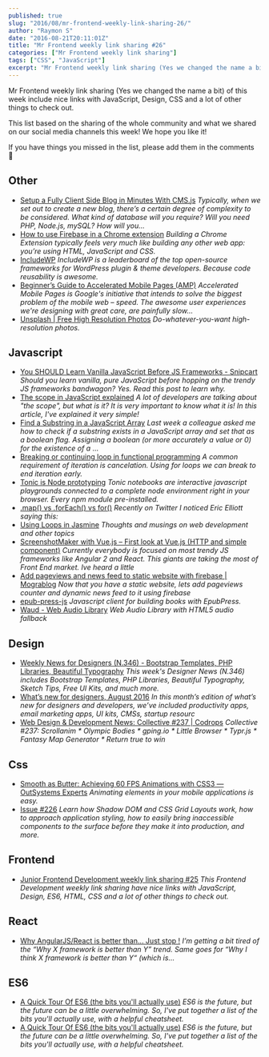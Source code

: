 ```yaml
---
published: true
slug: "2016/08/mr-frontend-weekly-link-sharing-26/"
author: "Raymon S"
date: "2016-08-21T20:11:01Z"
title: "Mr Frontend weekly link sharing #26"
categories: ["Mr Frontend weekly link sharing"]
tags: ["CSS", "JavaScript"]
excerpt: "Mr Frontend weekly link sharing (Yes we changed the name a bit) of this week include nice links wit..."
---
```


Mr Frontend weekly link sharing (Yes we changed the name a bit) of this week include nice links with JavaScript, Design, CSS and a lot of other things to check out.

This list based on the sharing of the whole community and what we shared on our social media channels this week! We hope you like it!

If you have things you missed in the list, please add them in the comments 🙂

## Other

* [Setup a Fully Client Side Blog in Minutes With CMS.js](http://buff.ly/2bbThAt "Setup a Fully Client Side Blog in Minutes With CMS.js") _Typically, when we set out to create a new blog, there’s a certain degree of complexity to be considered. What kind of database will you require? Will you need PHP, Node.js, mySQL? How will you..._
* [How to use Firebase in a Chrome extension](http://buff.ly/2b53jiU "How to use Firebase in a Chrome extension") _Building a Chrome Extension typically feels very much like building any other web app: you’re using HTML, JavaScript and CSS._
* [IncludeWP](http://buff.ly/2bvcWJC "IncludeWP") _IncludeWP is a leaderboard of the top open-source frameworks for WordPress plugin & theme developers. Because code reusability is awesome._
* [Beginner’s Guide to Accelerated Mobile Pages (AMP)](http://buff.ly/2bxPe3y "Beginner’s Guide to Accelerated Mobile Pages (AMP)") _Accelerated Mobile Pages is Google's initiative that intends to solve the biggest problem of the mobile web – speed. The awesome user experiences we're designing with great care, are painfully slow…_
* [Unsplash | Free High Resolution Photos](http://buff.ly/2aV6QpV "Unsplash | Free High Resolution Photos") _Do-whatever-you-want high-resolution photos._

## Javascript

* [You SHOULD Learn Vanilla JavaScript Before JS Frameworks - Snipcart](http://buff.ly/2bnIMHk "You SHOULD Learn Vanilla JavaScript Before JS Frameworks - Snipcart") _Should you learn vanilla, pure JavaScript before hopping on the trendy JS frameworks bandwagon? Yes. Read this post to learn why._
* [The scope in JavaScript explained](https://mrfrontend.org/2016/08/the-scope-in-javascript-explained/ "The scope in JavaScript explained") _A lot of developers are talking about "the scope", but what is it? It is very important to know what it is! In this article, I've explained it very simple!_
* [Find a Substring in a JavaScript Array](http://buff.ly/2bbcBL5 "Find a Substring in a JavaScript Array") _Last week a colleague asked me how to check if a substring exists in a JavaScript array and set that as a boolean flag. Assigning a boolean (or more accurately a value or 0) for the existence of a …_
* [Breaking or continuing loop in functional programming](http://buff.ly/2b3Zkt6 "Breaking or continuing loop in functional programming") _A common requirement of iteration is cancelation. Using for loops we can break to end iteration early._
* [Tonic is Node prototyping](http://buff.ly/2bE2ylx "Tonic is Node prototyping") _Tonic notebooks are interactive javascript playgrounds connected to a complete node environment right in your browser. Every npm module pre-installed._
* [.map() vs .forEach() vs for()](http://buff.ly/2bAxSin ".map() vs .forEach() vs for()") _Recently on Twitter I noticed Eric Elliott saying this:_
* [Using Loops in Jasmine](http://buff.ly/2aYjX3O "Using Loops in Jasmine") _Thoughts and musings on web development and other topics_
* [ScreenshotMaker with Vue.js – First look at Vue.js (HTTP and simple component)](http://buff.ly/2bxPjnJ "ScreenshotMaker with Vue.js – First look at Vue.js (HTTP and simple component)") _Currently everybody is focused on most trendy JS frameworks like Angular 2 and React. This giants are taking the most of Front End market. Ive heard a little_
* [Add pageviews and news feed to static website with firebase | Mograblog](http://buff.ly/2aVAKKV "Add pageviews and news feed to static website with firebase | Mograblog") _Now that you have a static website, lets add pageviews counter and dynamic news feed to it using firebase_
* [epub-press-js](http://buff.ly/2bsxy5d "epub-press-js") _Javascript client for building books with EpubPress._
* [Waud - Web Audio Library](http://buff.ly/2aUfCyo "Waud - Web Audio Library") _Web Audio Library with HTML5 audio fallback_

## Design

* [Weekly News for Designers (N.346) - Bootstrap Templates, PHP Libraries, Beautiful Typography](http://buff.ly/2aVAQC6 "Weekly News for Designers (N.346) - Bootstrap Templates, PHP Libraries, Beautiful Typography") _This week's Designer News (N.346) includes Bootstrap Templates, PHP Libraries, Beautiful Typography, Sketch Tips, Free UI Kits, and much more._
* [What’s new for designers, August 2016](http://buff.ly/2aVAQlx "What’s new for designers, August 2016") _In this month’s edition of what’s new for designers and developers, we’ve included productivity apps, email marketing apps, UI kits, CMSs, startup resourc_
* [Web Design & Development News: Collective #237 | Codrops](http://buff.ly/2boKqKB "Web Design & Development News: Collective #237 | Codrops") _Collective #237: Scrollanim * Olympic Bodies * gping.io * Little Browser * Typr.js * Fantasy Map Generator * Return true to win_

## Css

* [Smooth as Butter: Achieving 60 FPS Animations with CSS3 — OutSystems Experts](http://buff.ly/2bhxUz9 "Smooth as Butter: Achieving 60 FPS Animations with CSS3 — OutSystems Experts") _Animating elements in your mobile applications is easy._
* [Issue #226](http://buff.ly/2bnJ00Z "Issue #226") _Learn how Shadow DOM and CSS Grid Layouts work, how to approach application styling, how to easily bring inaccessible components to the surface before they make it into production, and more._

## Frontend

* [Junior Frontend Development weekly link sharing #25](https://mrfrontend.org/2016/08/junior-frontend-development-weekly-link-sharing-25/ "Junior Frontend Development weekly link sharing #25") _This Frontend Development weekly link sharing have nice links with JavaScript, Design, ES6, HTML, CSS and a lot of other things to check out._

## React

* [Why AngularJS/React is better than… Just stop !](http://buff.ly/2aUoydi "Why AngularJS/React is better than… Just stop !") _I’m getting a bit tired of the “Why X framework is better than Y” trend. Same goes for “Why I think X framework is better than Y“ (which is…_

## ES6

* [A Quick Tour Of ES6 (the bits you'll actually use)](http://buff.ly/2aK69yr "A Quick Tour Of ES6 (the bits you'll actually use)") _ES6 is the future, but the future can be a little overwhelming. So, I've put together a list of the bits you'll *actually* use, with a helpful cheatsheet._
* [A Quick Tour Of ES6 (the bits you'll actually use)](http://buff.ly/2aK69yr "A Quick Tour Of ES6 (the bits you'll actually use)") _ES6 is the future, but the future can be a little overwhelming. So, I've put together a list of the bits you'll *actually* use, with a helpful cheatsheet._